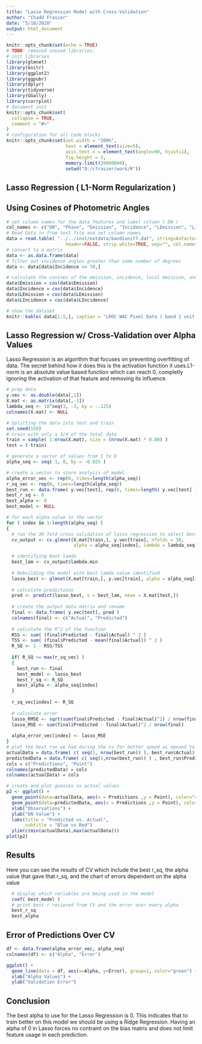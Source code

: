 ```yaml
---
title: "Lasso Regression Model with Cross-Validation"
author: "Chadd Frasier"
date: "5/18/2020"
output: html_document
---
```

```r
knitr::opts_chunk$set(echo = TRUE)
# TODO: removed unused libraries. 
# init libraries
library(glmnet)
library(knitr)
library(ggplot2)
library(ggpubr)
library(dplyr)
library(tidyverse)
library(GGally)
library(corrplot)
# document init
knitr::opts_chunk$set(
  collapse = TRUE,
  comment = "#>"
)
# configuration for all code blocks
knitr::opts_chunk$set(out.width = "100%",
                      text = element_text(size=5),
                      axis.text.x = element_text(angle=90, hjust=1),
                      fig.height = 3,
                      memory.limit(20000000),
                      setwd("D:/cfrasier/work/R"))
```
## Lasso Regression ( L1-Norm Regularization )
## Using Cosines of Photometric Angles
```r
# set column names for the data features and label column ( DN )
col_names <- c("DN", "Phase", "Emission", "Incidence", "LEmission", "LIncidence", "Lat", "Long", "SunAz", "CraftAz")
# Read Data in from text file and set column names
data = read.table( "../../inst/extdata/band1unit7.dat", stringsAsFactors=FALSE, 
                      header=FALSE, strip.white=TRUE, sep="", col.names=col_names)
# convert to a matrix
data <- as.data.frame(data)
# filter out incidence angles greater than some number of degrees
data <- data[data$Incidence <= 70,]

# calculate the cosines of the emission, incidence, local emission, and local incidence
data$Emission = cos(data$Emission)
data$Incidence = cos(data$Incidence)
data$LEmission = cos(data$LEmission)
data$LIncidence = cos(data$LIncidence)

# show the dataset
knitr::kable( data[1:5,], caption = "LROC WAC Pixel Data ( band 1 unit 7 )" )
```

## Lasso Regression w/ Cross-Validation over Alpha Values
Lasso Regression is an algorithm that focuses on preventing overfitting of data. The secret behind how it does this is the activation function it uses.L1-norm is an absolute value based function which can reach 0, completly ignoring the activation of that feature and removing its influence. 
```r
# prep data
y.vec <- as.double(data[,1])
X.mat <- as.matrix(data[,-1])
lambda_seq <- 10^seq(3, -3, by = -.125)
colnames(X.mat) <- NULL

# Splitting the data into test and train
set.seed(150)
# train with only a 3/4 of the total data
train = sample( 1:nrow(X.mat), size = (nrow(X.mat) * 0.80) )
test = (-train)

# generate a vector of values from 1 to 0
alpha_seq <- seq( 1, 0, by = -0.025 )

# create a vector to store analysis of model
alpha_error_vec <- rep(0, times=length(alpha_seq))
r_sq_vec <- rep(0, times=length(alpha_seq))
best_run <- data.frame( y.vec[test], rep(0, times=length( y.vec[test] ) ) )
best_r_sq <- 0
best_alpha <- 0
best_model <- NULL

# for each alpha value in the vector
for ( index in 1:length(alpha_seq) )
{
  # run the 30 fold cross validation of lasso regression to select best lambda
  cv_output <- cv.glmnet(X.mat[train,], y.vec[train], nfolds = 30, 
                         alpha = alpha_seq[index], lambda = lambda_seq)

  # identifying best lamda
  best_lam <- cv_output$lambda.min
  
  # Rebuilding the model with best lamda value identified
  lasso_best <- glmnet(X.mat[train,], y.vec[train], alpha = alpha_seq[index], lambda = best_lam)
  
  # calculate predictions
  pred <- predict(lasso_best, s = best_lam, newx = X.mat[test,])
  
  # create the output data matrix and rename
  final <- data.frame( y.vec[test], pred )
  colnames(final) <- c("Actual", "Predicted")
  
  # calculate the R^2 of the function
  RSS <- sum( (final$Predicted - final$Actual) ^ 2 )
  TSS <- sum( (final$Predicted - mean(final$Actual)) ^ 2 ) 
  R_SQ <- 1 - RSS/TSS
  
  if( R_SQ >= max(r_sq_vec) )
  {
    best_run <- final
    best_model <- lasso_best
    best_r_sq <- R_SQ
    best_alpha <- alpha_seq[index]
  }
  
  r_sq_vec[index] <- R_SQ
  
  # calculate error
  lasso_RMSE <- sqrt(sum(final$Predicted - final$Actual)^2) / nrow(final)
  lasso_MSE <- sum(final$Predicted - final$Actual)^2 / nrow(final)
  
  alpha_error_vec[index] <- lasso_MSE
}
# plot the best run we had during the cv for better speed as oposed to printing all runs
actualData = data.frame( c( seq(1, nrow(best_run)) ), best_run$Actual)
predictedData = data.frame( c( seq(1,nrow(best_run)) ) , best_run$Predicted)
cols = c("Predictions", "Point")
colnames(predictedData) = cols
colnames(actualData) = cols

# create and plot guesses vs actual values
p2 <- ggplot() +
  geom_point(data=actualData, aes(x = Predictions ,y = Point), color="red") +
  geom_point(data=predictedData, aes(x = Predictions ,y = Point), color="blue") +
  xlab("Observations") +
  ylab("DN Value") +
  labs(title = "Predicted vs. Actual",
       subtitle = "Blue vs Red")
  ylim(c(min(actualData),max(actualData))) 
plot(p2)
```

## Results
Here you can see the results of CV which include the best r_sq, the alpha value that gave that r_sq, and the chart of errors dependent on the alpha value
```r
  # display which variables are being used in the model
  coef( best_model )
  # print best r recieved from CV and the error over every alpha
  best_r_sq
  best_alpha
```
## Error of Predictions Over CV
```r
df <- data.frame(alpha_error_vec, alpha_seq)
colnames(df) <- c("Alpha", "Error")

ggplot() +
  geom_line(data = df, aes(x=Alpha, y=Error), group=1, color="green") +
  xlab("Alpha Values") +
  ylab("Validation Error")
```

## Conclusion
The best alpha to use for the Lasso Regression is 0. This indicates that to train better on this model we should be using a Ridge Regression. Having an alpha of 0 in Lasso forces no contraint on the bias matrix and does not limit feature usage in each prediction.